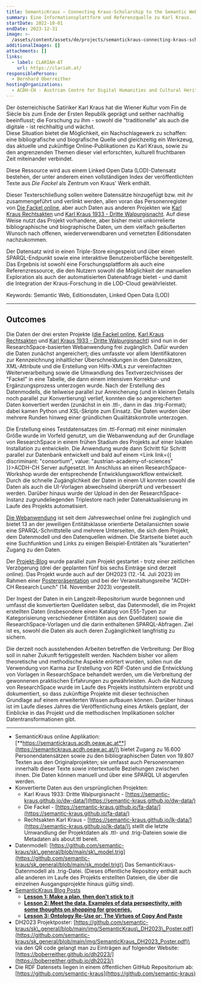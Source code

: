 ```yaml
---
title: SemanticKraus – Connecting Kraus-Scholarship to the Semantic Web
summary: Eine Informationsplattform und Referenzquelle zu Karl Kraus.
startDate: 2022-10-01
endDate: 2023-12-31
image: >-
  /assets/content/assets/de/projects/semantickraus-connecting-kraus-scholarship-semantic-web/image.png
additionalImages: []
attachments: []
links:
  - label: CLARIAH-AT
    url: https://clariah.at/
responsiblePersons:
  - Bernhard Oberreither
hostingOrganizations:
  - ACDH-CH - Austrian Centre for Digital Humanities and Cultural Heritage
---
```

Der österreichische Satiriker Karl Kraus hat die Wiener Kultur vom Fin de Siècle bis zum Ende der Ersten Republik geprägt und seither nachhaltig beeinflusst; die Forschung zu ihm - sowohl die "traditionelle" als auch die digitale - ist reichhaltig und wächst. \
Diese Situation bietet die Möglichkeit, ein Nachschlagewerk zu schaffen: eine bibliografische und biografische Quelle und gleichzeitig ein Werkzeug, das aktuelle und zukünftige Online-Publikationen zu Karl Kraus, sowie zu den angrenzenden Themen dieser viel erforschten, kulturell fruchtbaren Zeit miteinander verbindet.

Diese Ressource wird aus einem Linked Open Data (LOD)-Datensatz bestehen, der unter anderem einen vollständigen Index der veröffentlichten Texte aus *Die Fackel* als Zentrum von Kraus' Werk enthält.

Dieser Texterschließung sollen weitere Datensätze hinzugefügt bzw. mit ihr zusammengeführt und verlinkt werden, allen voran das Personenregister von [Die Fackel online](https://fackel.oeaw.ac.at/), aber auch Daten aus anderen Projekten wie [Karl Kraus Rechtsakten](https://www.kraus.wienbibliothek.at/legalkraus/) und [Karl Kraus 1933 - Dritte Walpurgisnacht](https://kraus1933.ace.oeaw.ac.at/index.html). Auf diese Weise nutzt das Projekt vorhandene, aber bisher meist unkorrelierte bibliographische und biographische Daten, um dem vielfach geäußerten Wunsch nach offenen, wiederverwendbaren und vernetzten Editionsdaten nachzukommen.

Der Datensatz wird in einen Triple-Store eingespeist und über einen SPARQL-Endpunkt sowie eine interaktive Benutzeroberfläche bereitgestellt. Das Ergebnis ist sowohl eine Forschungsplattform als auch eine Referenzressource, die den Nutzern sowohl die Möglichkeit der manuellen Exploration als auch der automatisierten Datenabfrage bietet - und damit die Integration der Kraus-Forschung in die LOD-Cloud gewährleistet.

Keywords: Semantic Web, Editionsdaten, Linked Open Data (LOD)

---

## Outcomes

Die Daten der drei ersten Projekte ([die Fackel online](https://fackel.oeaw.ac.at/), [Karl Kraus Rechtsakten](https://www.kraus.wienbibliothek.at/legalkraus/) und [Karl Kraus 1933 - Dritte Walpurgisnacht](https://kraus1933.ace.oeaw.ac.at/index.html)) sind nun in der ResearchSpace-basierten Webanwendung frei zugänglich. Dafür wurden die Daten zunächst angereichert; dies umfasste vor allem Identifikatoren zur Kennzeichnung inhaltlicher Überschneidungen in den Datensätzen, XML-Attribute und die Erstellung von Hilfs-XMLs zur vereinfachten Weiterverarbeitung sowie die Umwandlung des Textverzeichnisses der "Fackel" in eine Tabelle, die dann einem intensiven Korrektur- und Ergänzungsprozess unterzogen wurde. Nach der Erstellung des Datenmodells, die teilweise parallel zur Anreicherung (und in kleinen Details noch parallel zur Konvertierung) verlief, konnten die so angereicherten Daten konvertiert werden (zunächst in ein .ttl-, dann in das .trig-Format); dabei kamen Python und XSL-Skripte zum Einsatz. Die Daten wurden über mehrere Runden hinweg einer gründlichen Qualitätskontrolle unterzogen.

Die Erstellung eines Testdatensatzes (im .ttl-Format) mit einer minimalen Größe wurde im Vorfeld genutzt, um die Webanwendung auf der Grundlage von ResearchSpace in einem frühen Stadium des Projekts auf einer lokalen Installation zu entwickeln. Die Anwendung wurde dann Schritt für Schritt parallel zur Datenbank entwickelt und bald auf einem <Link link={{ discriminant: "consortium", value: "austrian-academy-of-sciences" }}>ACDH-CH</Link> Server aufgesetzt. Im Anschluss an einen ResearchSpace-Workshop wurde der entsprechende Entwicklungsworkflow entwickelt. Durch die schnelle Zugänglichkeit der Daten in einem UI konnten sowohl die Daten als auch die UI-Vorlagen abwechselnd überprüft und verbessert werden. Darüber hinaus wurde der Upload in den der ResearchSpace-Instanz zugrundeliegenden Triplestore nach jeder Datenaktualisierung im Laufe des Projekts automatisiert.

[Die Webanwendung](https://semantickraus.acdh.oeaw.ac.at/resource/app:Start) ist seit dem Jahreswechsel online frei zugänglich und bietet 13 an der jeweiligen Entitätsklasse orientierte Detailansichten sowie eine SPARQL-Schnittstelle und mehrere Unterseiten, die sich dem Projekt, dem Datenmodell und den Datenquellen widmen. Die Startseite bietet auch eine Suchfunktion und Links zu einigen Beispiel-Entitäten als "kuratierten" Zugang zu den Daten.

Der [Projekt-Blog](https://howto.acdh.oeaw.ac.at/de/curricula/semantickraus-a-blogpost-series) wurde parallel zum Projekt gestartet - trotz einer zeitlichen Verzögerung (drei der geplanten fünf bis sechs Einträge sind derzeit online). Das Projekt wurde auch auf der DH2023 (12.-14. Juli 2023) im Rahmen einer [Posterpräsentation](https://github.com/semantic-kraus/sk_general/blob/main/img/SemanticKraus_DH2023_Poster.pdf) und bei der Veranstaltungsreihe "ACDH-CH Research Lunch" (14. November 2023) vorgestellt.

Der Ingest der Daten in ein Langzeit-Repositorium wurde begonnen und umfasst die konvertierten Quelldaten selbst, das Datenmodell, die im Projekt erstellten Daten (insbesondere einen Katalog von E55-Typen zur Kategorisierung verschiedener Entitäten aus den Quelldaten) sowie die ResearchSpace-Vorlagen und die darin enthaltenen SPARQL-Abfragen. Ziel ist es, sowohl die Daten als auch deren Zugänglichkeit langfristig zu sichern.

Die derzeit noch ausstehenden Arbeiten betreffen die Verbreitung: Der Blog soll in naher Zukunft fertiggestellt werden. Nachdem bisher vor allem theoretische und methodische Aspekte erörtert wurden, sollen nun die Verwendung von Karma zur Erstellung von RDF-Daten und die Entwicklung von Vorlagen in ResearchSpace behandelt werden, um die Verbreitung der gewonnenen praktischen Erfahrungen zu gewährleisten. Auch die Nutzung von ResearchSpace wurde im Laufe des Projekts institutsintern erprobt und dokumentiert, so dass zukünftige Projekte mit dieser technischen Grundlage auf einem erweiterten Wissen aufbauen können. Darüber hinaus ist im Laufe dieses Jahres die Veröffentlichung eines Artikels geplant, der Einblicke in das Projekt und die methodischen Implikationen solcher Datentransformationen gibt.

---

* SemanticKraus online Applikation: [**https://semantickraus.acdh.oeaw.ac.at**](https://semantickraus.acdh.oeaw.ac.at/)\
  bietet Zugang zu 16.600 Personendatensätzen sowie zu den bibliographischen Daten von 19.807 Texten aus den Originalprojekten; sie umfasst auch Personennamen innerhalb dieser Texte sowie intertextuelle Beziehungen zwischen ihnen. Die Daten können manuell und über eine SPARQL UI abgerufen werden.
* Konvertierte Daten aus den ursprünglichen Projekten:
  * Karl Kraus 1933: Dritte Walpurgisnacht - [https://semantic-kraus.github.io/dw-data/](https://semantic-kraus.github.io/dw-data/)
  * Die Fackel - [https://semantic-kraus.github.io/fa-data/](https://semantic-kraus.github.io/fa-data/)
  * Rechtsakten Karl Kraus - [https://semantic-kraus.github.io/lk-data/](https://semantic-kraus.github.io/lk-data/)\
    stellt die letzte Umwandlung der Projektdaten als .ttl- und .trig-Dateien sowie die Metadaten als about.ttl bereit.
* Datenmodell: [https://github.com/semantic-kraus/sk\_general/blob/main/sk\_model.trig](https://github.com/semantic-kraus/sk_general/blob/main/sk_model.trig)\
  Das SemanticKraus-Datenmodell als .trig-Datei. (Dieses öffentliche Repository enthält auch alle anderen im Laufe des Projekts erstellten Dateien, die über die einzelnen Ausgangsprojekte hinaus gültig sind).
* [SemanticKraus Blog Posts](https://howto.acdh.oeaw.ac.at/de/curricula/semantickraus-a-blogpost-series)
  * [**Lesson 1: Make a plan, then don't stick to it**](https://howto.acdh.oeaw.ac.at/de/resource/posts/lesson-1-make-a-plan)
  * [**Lesson 2: Meet the data. Examples of data perspectivity, with some thoughts on shopping for groceries.**](https://howto.acdh.oeaw.ac.at/de/resource/posts/lesson-2-meet-the-data)
  * [**Lesson 3: Ontology Re-Use or: The Virtues of Copy And Paste**](https://howto.acdh.oeaw.ac.at/de/resource/posts/lesson-3-copy-and-paste)
* DH2023 Projektposter: [https://github.com/semantic-kraus/sk\_general/blob/main/img/SemanticKraus\_DH2023\_Poster.pdf](https://github.com/semantic-kraus/sk_general/blob/main/img/SemanticKraus_DH2023_Poster.pdf)\
  via den QR code gelangt man zu Einträgen auf folgender Website: [https://boberreither.github.io/dh2023/](https://boberreither.github.io/dh2023/)
* Die RDF Datensets liegen in einem öffentlichen GitHub Repositorium ab: [https://github.com/semantic-kraus](https://github.com/semantic-kraus)
